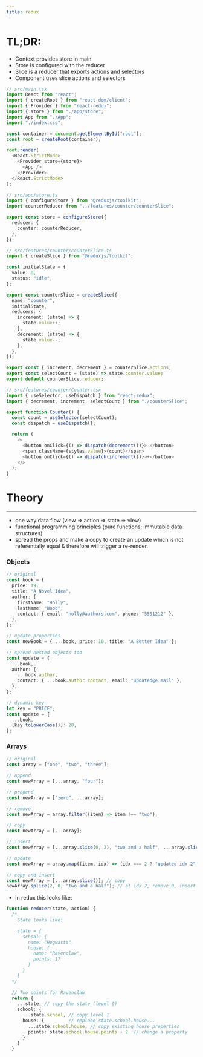 ```yaml
---
title: redux
---
```


# TL;DR:

- Context provides store in main
- Store is configured with the reducer
- Slice is a reducer that exports actions and selectors
- Component uses slice actions and selectors

```ts
// src/main.tsx
import React from "react";
import { createRoot } from "react-dom/client";
import { Provider } from "react-redux";
import { store } from "./app/store";
import App from "./App";
import "./index.css";

const container = document.getElementById("root");
const root = createRoot(container);

root.render(
  <React.StrictMode>
    <Provider store={store}>
      <App />
    </Provider>
  </React.StrictMode>
);
```

```ts
// src/app/store.ts
import { configureStore } from "@reduxjs/toolkit";
import counterReducer from "../features/counter/counterSlice";

export const store = configureStore({
  reducer: {
    counter: counterReducer,
  },
});
```

```ts
// src/features/counter/counterSlice.ts
import { createSlice } from "@reduxjs/toolkit";

const initialState = {
  value: 0,
  status: "idle",
};

export const counterSlice = createSlice({
  name: "counter",
  initialState,
  reducers: {
    increment: (state) => {
      state.value++;
    },
    decrement: (state) => {
      state.value--;
    },
  },
});

export const { increment, decrement } = counterSlice.actions;
export const selectCount = (state) => state.counter.value;
export default counterSlice.reducer;
```

```ts
// src/features/counter/Counter.tsx
import { useSelector, useDispatch } from "react-redux";
import { decrement, increment, selectCount } from "./counterSlice";

export function Counter() {
  const count = useSelector(selectCount);
  const dispatch = useDispatch();

  return (
    <>
      <button onClick={() => dispatch(decrement())}>-</button>
      <span className={styles.value}>{count}</span>
      <button onClick={() => dispatch(increment())}>+</button>
    </>
  );
}
```

# Theory

---

- one way data flow (view => action => state =>
  view)
- functional programming principles (pure functions; immutable data structures)
- spread the props and make a copy to create an update which is not referentially equal & therefore will trigger a re-render.

### Objects

```ts
// original
const book = {
  price: 19,
  title: "A Novel Idea",
  author: {
    firstName: "Holly",
    lastName: "Wood",
    contact: { email: "holly@authors.com", phone: "5551212" },
  },
};

// update properties
const newBook = { ...book, price: 10, title: "A Better Idea" };

// spread nested objects too
const update = {
  ...book,
  author: {
    ...book.author,
    contact: { ...book.author.contact, email: "updated@e.mail" },
  },
};

// dynamic key
let key = "PRICE";
const update = {
  ...book,
  [key.toLowerCase()]: 20,
};
```

### Arrays

```ts
// original
const array = ["one", "two", "three"];

// append
const newArray = [...array, "four"];

// prepend
const newArray = ["zero", ...array];

// remove
const newArray = array.filter((item) => item !== "two");

// copy
const newArray = [...array];

// insert
const newArray = [...array.slice(0, 2), "two and a half", ...array.slice(2)];

// update
const newArray = array.map((item, idx) => (idx === 2 ? "updated idx 2" : item));

// copy and insert
const newArray = [...array.slice()]; // copy
newArray.splice(2, 0, "two and a half"); // at idx 2, remove 0, insert "two and a half"
```

- in redux this looks like:

```ts
function reducer(state, action) {
  /*
    State looks like:

    state = {
      school: {
        name: "Hogwarts",
        house: {
          name: "Ravenclaw",
          points: 17
        }
      }
    }
  */

  // Two points for Ravenclaw
  return {
    ...state, // copy the state (level 0)
    school: {
      ...state.school, // copy level 1
      house: {         // replace state.school.house...
        ...state.school.house, // copy existing house properties
        points: state.school.house.points + 2  // change a property
      }
    }
  }
```
